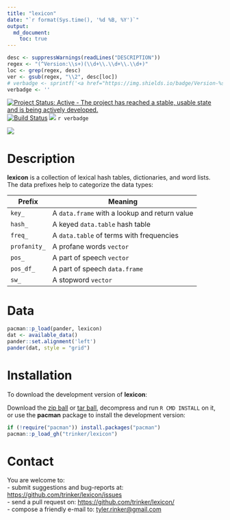 ```yaml
---
title: "lexicon"
date: "`r format(Sys.time(), '%d %B, %Y')`"
output:
  md_document:
    toc: true      
---
```


```r
desc <- suppressWarnings(readLines("DESCRIPTION"))
regex <- "(^Version:\\s+)(\\d+\\.\\d+\\.\\d+)"
loc <- grep(regex, desc)
ver <- gsub(regex, "\\2", desc[loc])
# verbadge <- sprintf('<a href="https://img.shields.io/badge/Version-%s-orange.svg"><img src="https://img.shields.io/badge/Version-%s-orange.svg" alt="Version"/></a></p>', ver, ver)
verbadge <- ''
````

[![Project Status: Active - The project has reached a stable, usable state and is being actively developed.](http://www.repostatus.org/badges/0.1.0/active.svg)](http://www.repostatus.org/#active)
[![Build Status](https://travis-ci.org/trinker/lexicon.svg?branch=master)](https://travis-ci.org/trinker/lexicon)
[![](http://cranlogs.r-pkg.org/badges/lexicon)](https://cran.r-project.org/package=lexicon)
`r verbadge`



![](tools/lexicon_logo/r_lexicon.png)



# Description

**lexicon** is a collection of lexical hash tables, dictionaries, and word lists.  The data prefixes help to categorize the data types:

Prefix        | Meaning
------------- | -------------
`key_`        | A `data.frame` with a lookup and return value
`hash_`       | A keyed `data.table` hash table
`freq_`       | A `data.table` of terms with frequencies
`profanity_`  | A profane words `vector` 
`pos_`        | A part of speech `vector`
`pos_df_`     | A part of speech `data.frame`
`sw_`         | A stopword `vector`



# Data

```r
pacman::p_load(pander, lexicon)
dat <- available_data()
pander::set.alignment('left')
pander(dat, style = "grid")
```

# Installation

To download the development version of **lexicon**:

Download the [zip ball](https://github.com/trinker/lexicon/zipball/master) or [tar ball](https://github.com/trinker/lexicon/tarball/master), decompress and run `R CMD INSTALL` on it, or use the **pacman** package to install the development version:

```r
if (!require("pacman")) install.packages("pacman")
pacman::p_load_gh("trinker/lexicon")
```

# Contact

You are welcome to:    
- submit suggestions and bug-reports at: <https://github.com/trinker/lexicon/issues>    
- send a pull request on: <https://github.com/trinker/lexicon/>    
- compose a friendly e-mail to: <tyler.rinker@gmail.com>    
